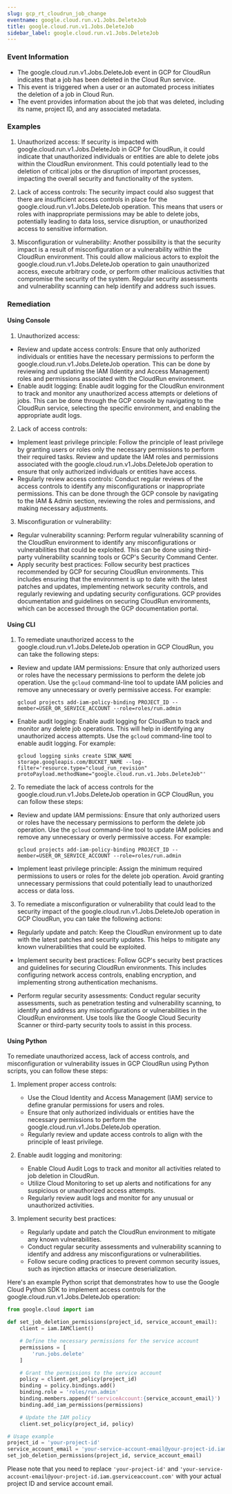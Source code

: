 ```yaml
--- 
slug: gcp_rt_cloudrun_job_change
eventname: google.cloud.run.v1.Jobs.DeleteJob
title: google.cloud.run.v1.Jobs.DeleteJob
sidebar_label: google.cloud.run.v1.Jobs.DeleteJob
---
```

                       
### Event Information

- The google.cloud.run.v1.Jobs.DeleteJob event in GCP for CloudRun indicates that a job has been deleted in the Cloud Run service.
- This event is triggered when a user or an automated process initiates the deletion of a job in Cloud Run.
- The event provides information about the job that was deleted, including its name, project ID, and any associated metadata.


### Examples

1. Unauthorized access: If security is impacted with google.cloud.run.v1.Jobs.DeleteJob in GCP for CloudRun, it could indicate that unauthorized individuals or entities are able to delete jobs within the CloudRun environment. This could potentially lead to the deletion of critical jobs or the disruption of important processes, impacting the overall security and functionality of the system.

2. Lack of access controls: The security impact could also suggest that there are insufficient access controls in place for the google.cloud.run.v1.Jobs.DeleteJob operation. This means that users or roles with inappropriate permissions may be able to delete jobs, potentially leading to data loss, service disruption, or unauthorized access to sensitive information.

3. Misconfiguration or vulnerability: Another possibility is that the security impact is a result of misconfiguration or a vulnerability within the CloudRun environment. This could allow malicious actors to exploit the google.cloud.run.v1.Jobs.DeleteJob operation to gain unauthorized access, execute arbitrary code, or perform other malicious activities that compromise the security of the system. Regular security assessments and vulnerability scanning can help identify and address such issues.

### Remediation

#### Using Console

1. Unauthorized access:
- Review and update access controls: Ensure that only authorized individuals or entities have the necessary permissions to perform the google.cloud.run.v1.Jobs.DeleteJob operation. This can be done by reviewing and updating the IAM (Identity and Access Management) roles and permissions associated with the CloudRun environment.
- Enable audit logging: Enable audit logging for the CloudRun environment to track and monitor any unauthorized access attempts or deletions of jobs. This can be done through the GCP console by navigating to the CloudRun service, selecting the specific environment, and enabling the appropriate audit logs.

2. Lack of access controls:
- Implement least privilege principle: Follow the principle of least privilege by granting users or roles only the necessary permissions to perform their required tasks. Review and update the IAM roles and permissions associated with the google.cloud.run.v1.Jobs.DeleteJob operation to ensure that only authorized individuals or entities have access.
- Regularly review access controls: Conduct regular reviews of the access controls to identify any misconfigurations or inappropriate permissions. This can be done through the GCP console by navigating to the IAM & Admin section, reviewing the roles and permissions, and making necessary adjustments.

3. Misconfiguration or vulnerability:
- Regular vulnerability scanning: Perform regular vulnerability scanning of the CloudRun environment to identify any misconfigurations or vulnerabilities that could be exploited. This can be done using third-party vulnerability scanning tools or GCP's Security Command Center.
- Apply security best practices: Follow security best practices recommended by GCP for securing CloudRun environments. This includes ensuring that the environment is up to date with the latest patches and updates, implementing network security controls, and regularly reviewing and updating security configurations. GCP provides documentation and guidelines on securing CloudRun environments, which can be accessed through the GCP documentation portal.

#### Using CLI

1. To remediate unauthorized access to the google.cloud.run.v1.Jobs.DeleteJob operation in GCP CloudRun, you can take the following steps:

- Review and update IAM permissions: Ensure that only authorized users or roles have the necessary permissions to perform the delete job operation. Use the `gcloud` command-line tool to update IAM policies and remove any unnecessary or overly permissive access. For example:
  ```
  gcloud projects add-iam-policy-binding PROJECT_ID --member=USER_OR_SERVICE_ACCOUNT --role=roles/run.admin
  ```

- Enable audit logging: Enable audit logging for CloudRun to track and monitor any delete job operations. This will help in identifying any unauthorized access attempts. Use the `gcloud` command-line tool to enable audit logging. For example:
  ```
  gcloud logging sinks create SINK_NAME storage.googleapis.com/BUCKET_NAME --log-filter='resource.type="cloud_run_revision" protoPayload.methodName="google.cloud.run.v1.Jobs.DeleteJob"'
  ```

2. To remediate the lack of access controls for the google.cloud.run.v1.Jobs.DeleteJob operation in GCP CloudRun, you can follow these steps:

- Review and update IAM permissions: Ensure that only authorized users or roles have the necessary permissions to perform the delete job operation. Use the `gcloud` command-line tool to update IAM policies and remove any unnecessary or overly permissive access. For example:
  ```
  gcloud projects add-iam-policy-binding PROJECT_ID --member=USER_OR_SERVICE_ACCOUNT --role=roles/run.admin
  ```

- Implement least privilege principle: Assign the minimum required permissions to users or roles for the delete job operation. Avoid granting unnecessary permissions that could potentially lead to unauthorized access or data loss.

3. To remediate a misconfiguration or vulnerability that could lead to the security impact of the google.cloud.run.v1.Jobs.DeleteJob operation in GCP CloudRun, you can take the following actions:

- Regularly update and patch: Keep the CloudRun environment up to date with the latest patches and security updates. This helps to mitigate any known vulnerabilities that could be exploited.

- Implement security best practices: Follow GCP's security best practices and guidelines for securing CloudRun environments. This includes configuring network access controls, enabling encryption, and implementing strong authentication mechanisms.

- Perform regular security assessments: Conduct regular security assessments, such as penetration testing and vulnerability scanning, to identify and address any misconfigurations or vulnerabilities in the CloudRun environment. Use tools like the Google Cloud Security Scanner or third-party security tools to assist in this process.

#### Using Python

To remediate unauthorized access, lack of access controls, and misconfiguration or vulnerability issues in GCP CloudRun using Python scripts, you can follow these steps:

1. Implement proper access controls:
   - Use the Cloud Identity and Access Management (IAM) service to define granular permissions for users and roles.
   - Ensure that only authorized individuals or entities have the necessary permissions to perform the google.cloud.run.v1.Jobs.DeleteJob operation.
   - Regularly review and update access controls to align with the principle of least privilege.

2. Enable audit logging and monitoring:
   - Enable Cloud Audit Logs to track and monitor all activities related to job deletion in CloudRun.
   - Utilize Cloud Monitoring to set up alerts and notifications for any suspicious or unauthorized access attempts.
   - Regularly review audit logs and monitor for any unusual or unauthorized activities.

3. Implement security best practices:
   - Regularly update and patch the CloudRun environment to mitigate any known vulnerabilities.
   - Conduct regular security assessments and vulnerability scanning to identify and address any misconfigurations or vulnerabilities.
   - Follow secure coding practices to prevent common security issues, such as injection attacks or insecure deserialization.

Here's an example Python script that demonstrates how to use the Google Cloud Python SDK to implement access controls for the google.cloud.run.v1.Jobs.DeleteJob operation:

```python
from google.cloud import iam

def set_job_deletion_permissions(project_id, service_account_email):
    client = iam.IAMClient()

    # Define the necessary permissions for the service account
    permissions = [
        'run.jobs.delete'
    ]

    # Grant the permissions to the service account
    policy = client.get_policy(project_id)
    binding = policy.bindings.add()
    binding.role = 'roles/run.admin'
    binding.members.append(f'serviceAccount:{service_account_email}')
    binding.add_iam_permissions(permissions)

    # Update the IAM policy
    client.set_policy(project_id, policy)

# Usage example
project_id = 'your-project-id'
service_account_email = 'your-service-account-email@your-project-id.iam.gserviceaccount.com'
set_job_deletion_permissions(project_id, service_account_email)
```

Please note that you need to replace `'your-project-id'` and `'your-service-account-email@your-project-id.iam.gserviceaccount.com'` with your actual project ID and service account email.


 